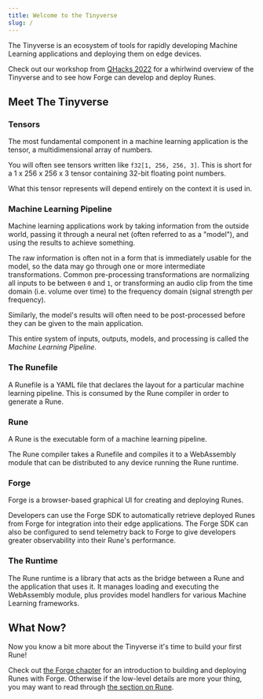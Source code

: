 ```yaml
---
title: Welcome to the Tinyverse
slug: /
---
```


The Tinyverse is an ecosystem of tools for rapidly developing Machine Learning
applications and deploying them on edge devices.

Check out our workshop from [QHacks 2022][qhacks] for a whirlwind overview of
the Tinyverse and to see how Forge can develop and deploy Runes.


<ReactPlayer controls width="100%" url="https://www.youtube.com/watch?v=tytpelD128s&t=91s" />

## Meet The Tinyverse

### Tensors

The most fundamental component in a machine learning application is the tensor,
a multidimensional array of numbers.

You will often see tensors written like `f32[1, 256, 256, 3]`. This is short for
a 1 x 256 x 256 x 3 tensor containing 32-bit floating point numbers.

What this tensor represents will depend entirely on the context it is used in.

### Machine Learning Pipeline

Machine learning applications work by taking information from the outside world,
passing it through a neural net (often referred to as a "model"), and using the
results to achieve something.

The raw information is often not in a form that is immediately usable for the
model, so the data may go through one or more intermediate transformations.
Common pre-processing transformations are normalizing all inputs to be between
`0` and `1`, or transforming an audio clip from the time domain (i.e. volume
over time) to the frequency domain (signal strength per frequency).

Similarly, the model's results will often need to be post-processed before they
can be given to the main application.

This entire system of inputs, outputs, models, and processing is called the
*Machine Learning Pipeline*.

### The Runefile

A Runefile is a YAML file that declares the layout for a particular machine
learning pipeline. This is consumed by the Rune compiler in order to generate a
Rune.

### Rune

A Rune is the executable form of a machine learning pipeline.

The Rune compiler takes a Runefile and compiles it to a WebAssembly module that
can be distributed to any device running the Rune runtime.

### Forge

Forge is a browser-based graphical UI for creating and deploying Runes.

Developers can use the Forge SDK to automatically retrieve deployed Runes from
Forge for integration into their edge applications. The Forge SDK can also be
configured to send telemetry back to Forge to give developers greater
observability into their Rune's performance.

### The Runtime

The Rune runtime is a library that acts as the bridge between a Rune and the
application that uses it. It manages loading and executing the WebAssembly
module, plus provides model handlers for various Machine Learning frameworks.

## What Now?

Now you know a bit more about the Tinyverse it's time to build your first Rune!

Check out [the Forge chapter](/docs/forge/overview) for an introduction to
building and deploying Runes with Forge. Otherwise if the low-level details are
more your thing, you may want to read through [the section on
Rune](/docs/rune/overview).

[qhacks]: https://qhacks.io/
